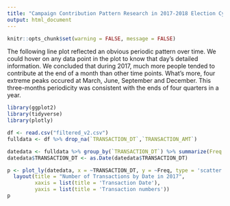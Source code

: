 ```yaml
---
title: "Campaign Contribution Pattern Research in 2017-2018 Election Cycle - Presentation Style - Number of Transactions by Date"
output: html_document
---
```


```r
knitr::opts_chunk$set(warning = FALSE, message = FALSE)
```

The following line plot reflected an obvious periodic pattern over time. We could hover on any data point in the plot to know that day's detailed information. We concluded that during 2017, much more people tended to contribute at the end of a month than other time points. What's more, four extreme peaks occured at March, June, September and December. This three-months periodicity was consistent with the ends of four quarters in a year.

```r
library(ggplot2)
library(tidyverse)
library(plotly)

df <- read.csv("filtered_v2.csv")
fulldata <- df %>% drop_na(`TRANSACTION_DT`,`TRANSACTION_AMT`)

datedata <- fulldata %>% group_by(`TRANSACTION_DT`) %>% summarize(Freq = n(),Amt = sum(`TRANSACTION_AMT`),Avg_amt = Amt/Freq)
datedata$TRANSACTION_DT <- as.Date(datedata$TRANSACTION_DT)

p <- plot_ly(datedata, x = ~TRANSACTION_DT, y = ~Freq, type = 'scatter', mode = 'lines+markers') %>%
  layout(title = "Number of Transactions by Date in 2017",
         xaxis = list(title = 'Transaction Date'),
         yaxis = list(title = 'Transaction numbers'))
p

```